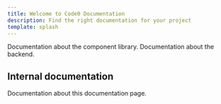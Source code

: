 ```yaml
---
title: Welcome to Code0 Documentation
description: Find the right documentation for your project
template: splash
---
```



<CardGrid stagger>
    <Card title='<a href="/pictor/">Pictor</a>' icon="document">
        Documentation about the component library.
    </Card>
    <Card title='<a href="/sagittarius/">Sagittarius</a>' icon="rocket">
        Documentation about the backend.
    </Card>
</CardGrid>

## Internal documentation

<CardGrid stagger>
    <Card title='<a href="/telescopium/">Telescopium</a>' icon="document">
        Documentation about this documentation page.
    </Card>
</CardGrid>
